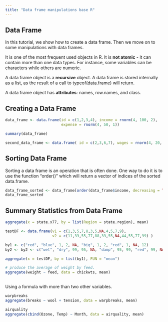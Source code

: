 ---
title: "Data frame manipulations base R"
---

## Data Frame

In this tutorial, we show how to create a data frame. Then we move on to some manipulations with data frames.

It is one of the most frequent used objects in R. It is **not atomic** - it can contain more than one data types. For instance, some variables can be characters while others are numeric.

A data frame object is a **recursive** object. A data frame is stored internally as a list, as the result of a call to typeof(data.frame) will return.

A data frame object has **attributes**: names, row.names, and class.

## Creating a Data Frame

```{r}
data_frame <- data.frame(id = c(1,2,3,4), income = rnorm(4, 100, 2), 
                         expense = rnorm(4, 50, 1))

summary(data_frame)

second_data_frame <- data.frame( id = c(2,3,6,7), wages = rnorm(4, 20, 1))


```

## Sorting Data Frame

Sorting a data frame is an operation that is often done. One way to do it is to use the function "order()" which will return a vector of indices of the sorted data.frame.

```{r}
data_frame_sorted <- data_frame[order(data_frame$income, decreasing = TRUE),]
data_frame_sorted
```

## Summary Statistics from Data Frame

```{r}
aggregate(x = state.x77, by = list(Region = state.region), mean)

```

```{r}
testDF <- data.frame(v1 = c(1,3,5,7,8,3,5,NA,4,5,7,9),
                     v2 = c(11,33,55,77,88,33,55,NA,44,55,77,99) )

by1 <- c("red", "blue", 1, 2, NA, "big", 1, 2, "red", 1, NA, 12)
by2 <- by2 <- c("wet", "dry", 99, 95, NA, "damp", 95, 99, "red", 99, NA, NA)

aggregate(x = testDF, by = list(by1), FUN = "mean")
```

```{r}
# produce the average of weight by feed.
aggregate(weight ~ feed, data = chickwts, mean)
  
```

Using a formula with more than two other variables.

```{r}
warpbreaks
aggregate(breaks ~ wool + tension, data = warpbreaks, mean)
```

```{r}
airquality
aggregate(cbind(Ozone, Temp) ~ Month, data = airquality, mean)
```
